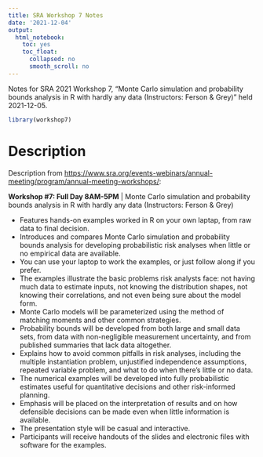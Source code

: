 ```yaml
---
title: SRA Workshop 7 Notes
date: '2021-12-04'
output:
  html_notebook:
    toc: yes
    toc_float:
      collapsed: no
      smooth_scroll: no
---
```


Notes for SRA 2021 Workshop 7, "Monte Carlo simulation and probability bounds analysis in R with hardly any data (Instructors: Ferson & Grey)" held 2021-12-05.

```r
library(workshop7)
```

# Description

Description from <https://www.sra.org/events-webinars/annual-meeting/program/annual-meeting-workshops/>:

**Workshop #7: Full Day 8AM-5PM** | Monte Carlo simulation and probability bounds analysis in R with hardly any data (Instructors: Ferson & Grey)

* Features hands-on examples worked in R on your own laptap, from raw data to final decision.
* Introduces and compares Monte Carlo simulation and probability bounds analysis for developing probabilistic risk analyses when little or no empirical data are available.
* You can use your laptop to work the examples, or just follow along if you prefer.
* The examples illustrate the basic problems risk analysts face: not having much data to estimate inputs, not knowing the distribution shapes, not knowing their correlations, and not even being sure about the model form.
* Monte Carlo models will be parameterized using the method of matching moments and other common strategies.
* Probability bounds will be developed from both large and small data sets, from data with non-negligible measurement uncertainty, and from published summaries that lack data altogether.
* Explains how to avoid common pitfalls in risk analyses, including the multiple instantiation problem, unjustified independence assumptions, repeated variable problem, and what to do when there’s little or no data.
* The numerical examples will be developed into fully probabilistic estimates useful for quantitative decisions and other risk-informed planning.
* Emphasis will be placed on the interpretation of results and on how defensible decisions can be made even when little information is available.
* The presentation style will be casual and interactive.
* Participants will receive handouts of the slides and electronic files with software for the examples.
